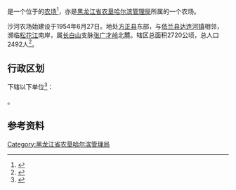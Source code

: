 {{Distinguish|沙河林场}}
{{中国乡级行政区|23/01/24/500/000
|行政区全称           = {{PAGENAMEBASE}}
|上级行政区           = [[黑龙江省农垦哈尔滨管理局|黑龙江省农垦哈尔滨管理局]]
}}

'''{{PAGENAMEBASE}}'''是一个位于{{PRC admin/fullname|23/01/24/500/000|3}}的[[农场|农场]]<ref>{{PRC admin/ref sgc|{{PRC admin/parent|23/01/24/500/000}}}}</ref>，亦是[[黑龙江省农垦哈尔滨管理局|黑龙江省农垦哈尔滨管理局]]所属的一个农场。

沙河农场始建设于1954年6月27日。地处[[方正县|方正县]]东部，与[[依兰县|依兰县]][[达连河镇|达连河镇]]相邻，濒临[[松花江|松花江]]南岸，属[[长白山|长白山]]支脉[[张广才岭|张广才岭]]北麓。辖区总面积2720公顷，总人口2492人<ref>{{cite web |title=沙河农场 |url=http://zw.chinabdh.com/shnc/index.jhtml |website=黑龙江省农垦总局}}</ref>。

== 行政区划 ==
{{PAGENAMEBASE}}下辖以下单位<ref>{{PRC admin/ref sgc|23/01/24/500/000}}</ref>：

{{PRC admin/children|23/01/24/500/000}}。

== 参考资料 ==
{{reflist}}

{{黑龙江行政区划小作品}}
{{PRC admin/navcat|23/01/24/500/000}}
{{黑龙江省农垦总局}}

[[Category:黑龙江省农垦哈尔滨管理局|Category:黑龙江省农垦哈尔滨管理局]]
